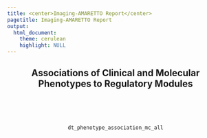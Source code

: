 ```yaml
---
title: <center>Imaging-AMARETTO Report</center>
pagetitle: Imaging-AMARETTO Report
output: 
  html_document:
    theme: cerulean
    highlight: NULL
---
```


<style>
  .main-container {
    max-width:  100% !important;
    padding-right: 1% !important;
    padding-left: 1% !important;
    margin-right: 1% !important;
    margin-left: 1% !important;
    table-layout: fixed !important;
  }
</style>

<center>
## Associations of Clinical and Molecular Phenotypes to Regulatory Modules

<br><br><br>

```r
dt_phenotype_association_mc_all
```
<br><br><br>

</center>
